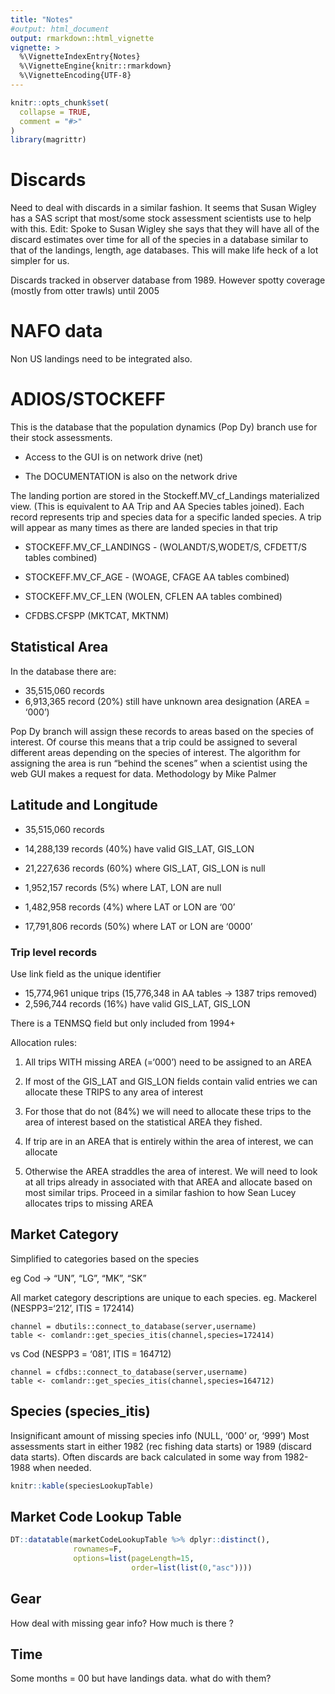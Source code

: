 ```yaml
---
title: "Notes"
#output: html_document
output: rmarkdown::html_vignette
vignette: >
  %\VignetteIndexEntry{Notes}
  %\VignetteEngine{knitr::rmarkdown}
  %\VignetteEncoding{UTF-8}
---
```


```r
knitr::opts_chunk$set(
  collapse = TRUE,
  comment = "#>"
)
library(magrittr)
```

# Discards

Need to deal with discards in a similar fashion.
It seems that Susan Wigley has a SAS script that most/some stock assessment scientists use to help with this.
Edit: Spoke to Susan Wigley she says that they will have all of the discard estimates over time for all of the species in a database similar to that of the landings, length, age databases. This will make life heck of a lot simpler for us.

Discards tracked in observer database from 1989. However spotty coverage (mostly from otter trawls) until 2005
			
# NAFO data

Non US landings need to be integrated also.

# ADIOS/STOCKEFF

This is the database that the population dynamics (Pop Dy) branch use for their stock assessments.

* Access to the GUI is on network drive (net)

* The DOCUMENTATION is also on the network drive

The landing portion are stored in the Stockeff.MV_cf_Landings materialized view. (This is equivalent to AA Trip and AA Species tables joined). Each record represents trip and species data for a specific landed species. A trip will appear as many times as there are landed species in that trip

* STOCKEFF.MV_CF_LANDINGS  - (WOLANDT/S,WODET/S, CFDETT/S tables combined)

* STOCKEFF.MV_CF_AGE - (WOAGE, CFAGE AA tables combined)

* STOCKEFF.MV_CF_LEN (WOLEN, CFLEN AA tables combined)

* CFDBS.CFSPP (MKTCAT, MKTNM)

## Statistical Area

In the database there are:

* 35,515,060 records
* 6,913,365 record (20%) still have unknown area designation (AREA = '000')

Pop Dy branch will assign these records to areas based on the species of interest. Of course this means that a trip could be assigned to several different areas depending on the species of interest. The algorithm for assigning the area is run "behind the scenes" when a scientist using the web GUI makes a request for data. Methodology by Mike Palmer

## Latitude and Longitude

* 35,515,060 records
* 14,288,139 records (40%) have valid GIS_LAT, GIS_LON
* 21,227,636 records (60%) where GIS_LAT, GIS_LON is null

* 1,952,157 records (5%) where LAT, LON are null 
* 1,482,958 records (4%) where LAT or LON are '00'
* 17,791,806 records (50%) where LAT or LON are '0000'

### Trip level records

Use link field as the unique identifier

* 15,774,961 unique trips (15,776,348 in AA tables -> 1387 trips removed)
* 2,596,744 records (16%) have valid GIS_LAT, GIS_LON

There is a TENMSQ field but only included from 1994+


Allocation rules:

1. All trips WITH missing AREA (='000') need to be assigned to an AREA

1. If most of the GIS_LAT and GIS_LON fields contain valid entries we can allocate these TRIPS to any area of interest

1. For those that do not (84%) we will need to allocate these trips to the area of interest based on the statistical AREA they fished.

1. If trip are in an AREA that is entirely within the area of interest, we can allocate

1. Otherwise the AREA straddles the area of interest. We will need to look at all trips already in associated with that AREA and allocate based on most similar trips. Proceed in a similar fashion to how Sean Lucey allocates trips to missing AREA


## Market Category

Simplified to categories based on the species

eg Cod -> "UN", "LG", "MK", "SK"

All market category descriptions are unique to each species. 
eg. 
Mackerel (NESPP3='212', ITIS = 172414)
```
channel = dbutils::connect_to_database(server,username)
table <- comlandr::get_species_itis(channel,species=172414)
```
vs Cod (NESPP3 = '081', ITIS = 164712)
```
channel = cfdbs::connect_to_database(server,username)
table <- comlandr::get_species_itis(channel,species=164712)
```


## Species (species_itis) {.tabset .tabset-pills}

Insignificant amount of missing species info (NULL, '000' or, '999') 
Most assessments start in either 1982 (rec fishing data starts) or 1989 (discard data starts). Often discards are back calculated in some way from 1982-1988 when needed.

``` r
knitr::kable(speciesLookupTable)
```

## Market Code Lookup Table

``` r

DT::datatable(marketCodeLookupTable %>% dplyr::distinct(),
              rownames=F,
              options=list(pageLength=15,
                           order=list(list(0,"asc"))))

```

## Gear

How deal with missing gear info? How much is there ? 

## Time

Some months = 00 but have landings data. what do with them?


